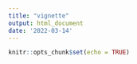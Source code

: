 ```yaml
---
title: "vignette"
output: html_document
date: '2022-03-14'
---
```


```r
knitr::opts_chunk$set(echo = TRUE)
```


